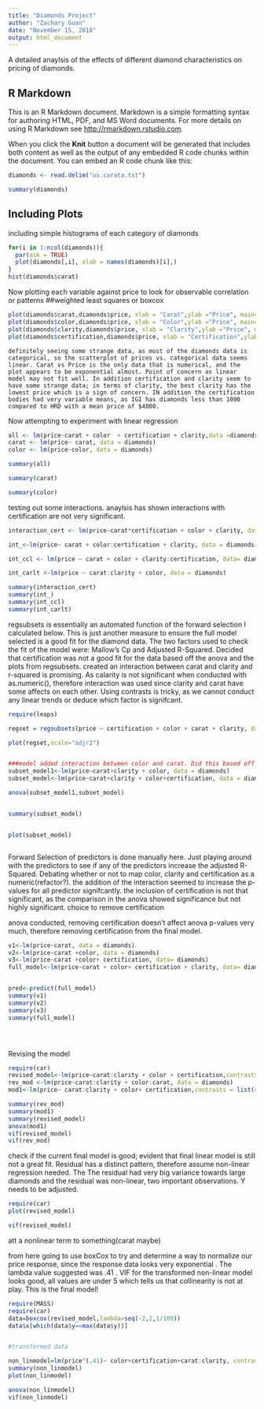 ```yaml
---
title: "Diamonds Project"
author: "Zachary Guan"
date: "November 15, 2018"
output: html_document
---
```


A detailed anaylsis of the effects of different diamond characteristics on pricing of diamonds. 

## R Markdown

This is an R Markdown document. Markdown is a simple formatting syntax for authoring HTML, PDF, and MS Word documents. For more details on using R Markdown see <http://rmarkdown.rstudio.com>.

When you click the **Knit** button a document will be generated that includes both content as well as the output of any embedded R code chunks within the document. You can embed an R code chunk like this:

```r
diamonds <- read.delim("us.carata.txt")

summary(diamonds)
```






## Including Plots

including simple histograms of each category of diamonds

```r
for(i in 1:ncol(diamonds)){
  par(ask = TRUE)
  plot(diamonds[,i], xlab = names(diamonds)[i],)
}
hist(diamonds$carat)
```

Now plotting each variable against price to look for observable correlation or patterns
##weighted least squares or boxcox
```r

plot(diamonds$carat,diamonds$price, xlab = "Carat",ylab ="Price", main="Carat vs. Price", pch = 4, cex = .80, col = "red")
plot(diamonds$color,diamonds$price, xlab = "Color",ylab ="Price", main="Color vs. Price", pch = 4, cex = .80, col = "cyan")
plot(diamonds$clarity,diamonds$price, xlab = "Clarity",ylab ="Price", main="Clarity vs. Price", pch = 4, cex = .80)
plot(diamonds$certification,diamonds$price, xlab = "Certification",ylab ="Price", main="Certification vs. Price", pch = 4, cex = .80, col = "brown")


```
```
definitely seeing some strange data, as most of the diamonds data is categorical, so the scatterplot of prices vs. categorical data seems linear. Carat vs Price is the only data that is numerical, and the plot appears to be exponential almost. Point of concern as linear model may not fit well. In addition certification and clarity seem to have some strange data; in terms of clarity, the best clarity has the lowest price which is a sign of concern. IN addition the certification bodies had very variable means, as IGI has diamonds less than 1000 compared to HRD with a mean price of $4000. 
```


Now attempting to experiment with linear regression 


```r
all <- lm(price~carat + color  + certification + clarity,data =diamonds )
carat <- lm(price~ carat, data = diamonds)
color <- lm(price~color, data = diamonds)

summary(all)
```


```r
summary(carat)
```

```r
summary(color)

```

testing out some interactions. anaylsis has shown interactions with certification are not very significant. 
```r

interaction_cert <- lm(price~carat*certification + color + clarity, data = diamonds)

int_<-lm(price~ carat + color:certification + clarity, data = diamonds)

int_ccl <- lm(price ~ carat + color + clarity:certification, data= diamonds)

int_carlt <-lm(price ~ carat:clarity + color, data = diamonds)

summary(interaction_cert)
summary(int_)
summary(int_ccl)
summary(int_carlt)

```


regsubsets is essentially an automated function of the forward selection I calculated below. This is just another measure to ensure the full model selected is a good fit for the diamond data. The two factors used to check the fit of the model were: Mallow's Cp and Adjusted R-Squared. Decided that certification was not a good fit for the data based off the anova and the plots from regsubsets. created an interaction between carat and clarity and r-squared is promising. As calarity is not significant when conducted with as.numeric(), therefore interaction was used since clarity and carat have some affects on each other. Using contrasts is tricky, as we cannot conduct any linear trends or deduce which factor is signifcant. 



```r
require(leaps)

regset = regsubsets(price ~ certification + color + carat + clarity, data = diamonds, method = "forward")

plot(regset,scale="adjr2")


###model added interaction between color and carat. Did this based off the boxplot,since the relationship between color and price was pretty random
subset_model1<-lm(price~carat+clarity + color, data = diamonds)
subset_model<-lm(price~carat+clarity + color+certification, data = diamonds)

anova(subset_model1,subset_model)


summary(subset_model)


plot(subset_model)



```


Forward Selection of predictors is done manually here. Just playing around with the predictors to see if any of the predictors increase the adjusted R-Squared. Debating whether or not to map color, clarity and certification as a numeric(refactor?). the addition of the interaction seemed to increase the p-values for all predictor signifcantly. the inclusion of certification is not that significant, as the comparison in the anova showed significance but not highly significant. choice to remove certification 

anova conducted, removing certification doesn't affect anova p-values very much, therefore removing certification from the final model. 

```r
v1<-lm(price~carat, data = diamonds)
v2<-lm(price~carat +color, data = diamonds)
v3<-lm(price~carat +color+ certification, data= diamonds)
full_model<-lm(price~carat + color+ certification + clarity, data= diamonds)


pred<-predict(full_model)
summary(v1)
summary(v2)
summary(v3)
summary(full_model)





```




Revising the model 
```r
require(car)
revised_model<-lm(price~carat:clarity + color + certification,contrasts = list(color = contr.treatment(n = 6, base =6)), data = diamonds)
rev_mod <-lm(price~carat:clarity + color:carat, data = diamonds)
mod1<-lm(price~ carat:clarity + color+ certification,contrasts = list(certification = contr.treatment(n = 3, base =2)) , data = diamonds)

summary(rev_mod)
summary(mod1)
summary(revised_model)
anova(mod1)
vif(revised_model)
vif(rev_mod)
```


check if the current final model is good; evident that final linear model is still not a great fit. Residual has a distinct pattern, therefore assume non-linear regression needed. The The residual had very big variance towards large diamonds and the residual was non-linear, two important observations. Y needs to be adjusted. 

```r
require(car)
plot(revised_model)

vif(revised_model)

```
att a nonlinear term to something(carat maybe)

from here going to use boxCox to try and determine a way to normalize our price response, since the response data looks very exponential . The lambda value suggested was .41 . VIF for the transformed non-linear model looks good, all values are under 5 which tells us that collinearity is not at play. This is the final model!

```r
require(MASS)
require(car)
data=boxcox(revised_model,lambda=seq(-2,2,1/100))
data$x[which(data$y==max(data$y))]


#transformed data 

non_linmodel=lm(price^(.41)~ color+certification+carat:clarity, contrasts = list(color = contr.treatment(n = 6, base =6)), data=diamonds)
summary(non_linmodel)
plot(non_linmodel)

anova(non_linmodel)
vif(non_linmodel)

```





